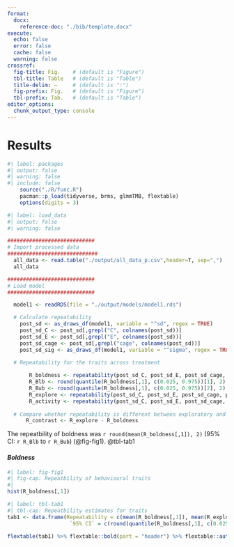 ```yaml
---
format:
  docx: 
    reference-doc: "./bib/template.docx"
execute:
  echo: false
  error: false
  cache: false
  warning: false
crossref:  
  fig-title: Fig.    # (default is "Figure")
  tbl-title: Table   # (default is "Table")
  title-delim: —     # (default is ":")
  fig-prefix: Fig.   # (default is "Figure")
  tbl-prefix: Tab.   # (default is "Table")
editor_options: 
  chunk_output_type: console
---
```


# Results

```r
#| label: packages
#| output: false
#| warning: false
#| include: false
    source("./R/func.R")
    pacman::p_load(tidyverse, brms, glmmTMB, flextable)
    options(digits = 3)
```

```r
#| label: load_data
#| output: false
#| warning: false

############################
# Import processed data
#############################
  all_data <- read.table("./output/all_data_p.csv",header=T, sep=",")
  all_data

############################
# Load model
############################

  model1 <- readRDS(file = "./output/models/model1.rds")

  # Calculate repeatability
    post_sd <- as_draws_df(model1, variable = "^sd", regex = TRUE)
    post_sd_C <- post_sd[,grepl("C", colnames(post_sd))]
    post_sd_E <- post_sd[,grepl("E", colnames(post_sd))]
    post_sd_cage <- post_sd[,grepl("cage", colnames(post_sd))]
    post_sd_sig <- as_draws_df(model1, variable = "^sigma", regex = TRUE)
    
  # Repeatability for the traits across treatment

       R_boldness <- repeatability(post_sd_C, post_sd_E, post_sd_cage, post_sd_sig, trait = "logboldness")
       R_Blb <- round(quantile(R_boldness[,1], c(0.025, 0.975))[1], 2)
       R_Bub <- round(quantile(R_boldness[,1], c(0.025, 0.975))[2], 2)
       R_explore <- repeatability(post_sd_C, post_sd_E, post_sd_cage, post_sd_sig, trait = "exploration")
       R_activity <- repeatability(post_sd_C, post_sd_E, post_sd_cage, post_sd_sig, trait = "logactivity")
      
  # Compare whether repeatability is different between exploratory and boldness
      R_contrast <- R_explore - R_boldness
```

The repeatbility of boldness was `r round(mean(R_boldness[,1]), 2)` (95% CI: `r R_Blb` to `r R_Bub`) (@fig-fig1). @tbl-tab1

#### *Boldness*

```r
#| label: fig-fig1
#| fig-cap: Repeatbility of behavioural traits
#| 
hist(R_boldness[,1])
```


```r
#| label: tbl-tab1
#| tbl-cap: Repeatbility estimates for traits
tab1 <- data.frame(Repeatability = c(mean(R_boldness[,1]), mean(R_explore[,1]), mean(R_activity[,1])),
                    `95% CI` = c(round(quantile(R_boldness[,1], c(0.025, 0.975))[1], 2), round(quantile(R_explore[,1], c(0.025, 0.975))[1], 2), round(quantile(R_activity[,1], c(0.025, 0.975))[1], 2)), check.names = FALSE)

flextable(tab1) %>% flextable::bold(part = "header") %>% flextable::autofit()
```